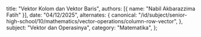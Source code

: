   title: "Vektor Kolom dan Vektor Baris",
  authors: [{ name: "Nabil Akbarazzima Fatih" }],
  date: "04/12/2025",
  alternates: {
    canonical:
      "/id/subject/senior-high-school/10/mathematics/vector-operations/column-row-vector",
  },
  subject: "Vektor dan Operasinya",
  category: "Matematika",
};
